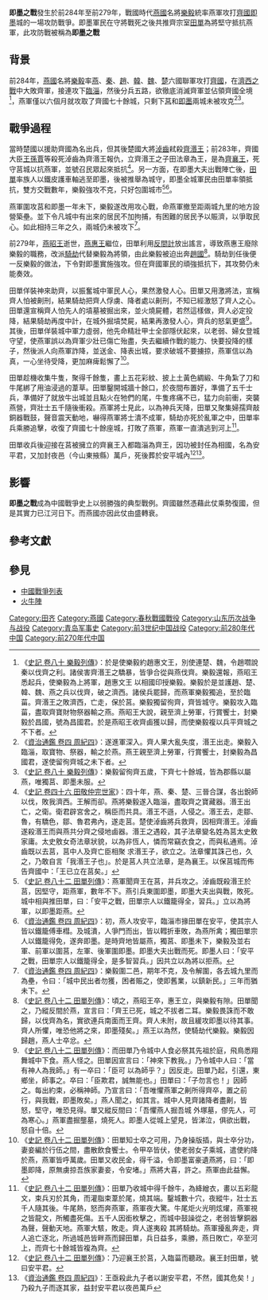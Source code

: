 {{Infobox Military Conflict
|conflict=即墨之戰
|partof=
|date=前284年－前279年
|place=[[即墨|即墨]]（今[[山東省|山東省]][[平度市|平度市]]東南）
|result=齊國獲得決定性勝利而復國
|combatant1=[[燕國|燕國]]
|combatant2=[[齊國|齊國]]
|commander1=[[樂毅|樂毅]]（前期）<br>[[騎劫|騎劫]]†（後期）
|commander2=[[田單|田單]]
|strength1=不詳
|strength2=五千餘眾(不含百姓）
|casualties1=不詳
|casualties2=不詳
}}

'''即墨之戰'''發生於前284年至前279年，戰國時代[[燕國|燕國]]名將[[樂毅|樂毅]]統率燕軍攻打[[齊國|齊國]][[即墨|即墨]]城的一場攻防戰爭。即墨軍民在守將戰死之後共推齊宗室[[田單|田單]]為將堅守抵抗燕軍，此攻防戰被稱為'''即墨之戰'''

==背景==
前284年，[[燕國|燕國]]名將[[樂毅|樂毅]]率[[燕國|燕]]、[[秦國|秦]]、[[趙國|趙]]、[[韓國_(戰國)|韓]]、[[魏國|魏]]、[[楚國|楚]]六國聯軍攻打[[齊國|齊國]]，在[[濟西之戰|濟西之戰]]中大敗齊軍，接連攻下[[臨淄|臨淄]]，然後分兵五路，欲徹底消滅齊軍並佔領齊國全境<ref>《[[s:史記/卷080|史記 卷八十 樂毅列傳]]》：於是使樂毅約趙惠文王，別使連楚、魏，令趙嚪說秦以伐齊之利。諸侯害齊湣王之驕暴，皆爭合從與燕伐齊。樂毅還報，燕昭王悉起兵，使樂毅為上將軍，趙惠文王 以相國印授樂毅。樂毅於是並護趙、楚、韓、魏、燕之兵以伐齊，破之濟西。諸侯兵罷歸，而燕軍樂毅獨追，至於臨菑。齊湣王之敗濟西，亡走，保於莒。樂毅獨留徇齊，齊皆城守。樂毅攻入臨菑，盡取齊寶財物祭器輸之燕。燕昭王大說，親至濟上勞軍，行賞饗士，封樂毅於昌國，號為昌國君。於是燕昭王收齊鹵獲以歸，而使樂毅複以兵平齊城之不下者。</ref>，燕軍僅以六個月就攻取了齊國七十餘城，只剩下[[莒|莒]]和[[即墨|即墨]]兩城未被攻克<ref>《[[s:資治通鑑/卷004|資治通鑑 卷四 周紀四]]》：遂進軍深入。齊人果大亂失度，湣王出走。樂毅入臨淄，取寶物、祭器，輸之於燕。燕王親至濟上勞軍，行賞饗士，封樂毅為昌國君，遂使留徇齊城之未下者。</ref><ref>《[[s:史記/卷080|史記 卷八十 樂毅列傳]]》：樂毅留徇齊五歲，下齊七十餘城，皆為郡縣以屬燕，唯獨莒、即墨未服。</ref>。

==戰爭過程==
當時楚國以援助齊國為名出兵，但其後楚國大將[[淖齒|淖齒]]弒殺[[齊湣王|齊湣王]]；前283年，齊國大臣[[王孫賈|王孫賈]]等殺死淖齒為齊湣王報仇，立齊湣王之子田法章為王，是為[[齊襄王|齊襄王]]，死守莒城以抗燕軍，並號召民眾起來抵抗<ref>《[[s:史記/卷046|史記 卷四十六 田敬仲完世家]]》：四十年，燕、秦、楚、三晉合謀，各出銳師以伐，敗我濟西。王解而卻。燕將樂毅遂入臨淄，盡取齊之寶藏器。湣王出亡，之衛。衛君辟宮舍之，稱臣而共具。湣王不遜，人侵之。湣王去，走鄒、魯，有驕色，鄒、魯君弗內，遂走莒。楚使淖齒將兵救齊，因相齊湣王。淖齒遂殺湣王而與燕共分齊之侵地鹵器。湣王之遇殺，其子法章變名姓為莒太史敫家庸。太史敫女奇法章狀貌，以為非恆人，憐而常竊衣食之，而與私通焉。淖齒既以去莒，莒中人及齊亡臣相聚 求湣王子，欲立之。法章懼其誅己也，久之，乃敢自言「我湣王子也」。於是莒人共立法章，是為襄王。以保莒城而佈告齊國中：「王已立在莒矣。」</ref>。另一方面，在即墨大夫出戰陣亡後，[[田單|田單]]率族人以鐵皮護車軸逃至即墨，後被推舉為城守，即墨全城軍民由田單率領抵抗，雙方交戰數年，樂毅強攻不克，只好包圍城市<ref>《[[s:史記/卷082|史記 卷八十二 田單列傳]]》：燕軍聞齊王在莒，并兵攻之。淖齒既殺湣王於莒，因堅守，距燕軍，數年不下。燕引兵東圍即墨，即墨大夫出與戰，敗死。城中相與推田單，曰：「安平之戰，田單宗人以鐵籠得全，習兵。」立以為將軍，以即墨距燕。</ref><ref>《[[s:資治通鑑/卷004|資治通鑑 卷四 周紀四]]》：初，燕人攻安平，臨淄市掾田單在安平，使其宗人皆以鐵籠傅車槥。及城潰，人爭門而出，皆以轊折車敗，為燕所禽；獨田單宗人以鐵籠得免，遂奔即墨。是時齊地皆屬燕，獨莒、即墨未下，樂毅及並右軍、前軍以圍莒，左軍、後軍圍即墨。即墨大夫出戰而死。即墨人曰：「安平之戰，田單宗人以鐵籠得全，是多智習兵。」因共立以為將以拒燕。</ref>。

燕軍圍攻莒和即墨一年未下，樂毅遂改用攻心戰，命燕軍撤至距兩城九里的地方設營築壘。並下令凡城中有出來的居民不加拘捕，有困難的居民予以賑濟，以爭取民心。如此相持三年之久，兩城仍未被攻下<ref>《[[s:資治通鑑/卷004|資治通鑑 卷四 周紀四]]》：樂毅圍二邑，期年不克，及令解圍，各去城九里而為壘，令曰：「城中民出者勿獲，困者賑之，使即舊業，以鎮新民。」三年而猶未下。</ref>。

前279年，[[燕昭王|燕昭王]]逝世，[[燕惠王|燕惠王]]繼位，田單利用[[反間計|反間計]]放出謠言，導致燕惠王廢除樂毅的職務，改派[[骑劫_(人物)|騎劫]]代替樂毅為將領，由此樂毅被迫出奔[[趙國|趙國]]<ref>《[[s:史記/卷082|史記 卷八十二 田單列傳]]》：頃之，燕昭王卒，惠王立，與樂毅有隙。田單聞之，乃縱反間於燕，宣言曰：「齊王已死，城之不拔者二耳。樂毅畏誅而不敢歸，以伐齊為名，實欲連兵南面而王齊。齊人未附，故且緩攻即墨以待其事。齊人所懼，唯恐他將之來，即墨殘矣。」燕王以為然，使騎劫代樂毅。樂毅因歸趙，燕人士卒忿。</ref>。騎劫到任後便一反樂毅的做法，下令對即墨實施強攻。但在齊國軍民的頑強抵抗下，其攻勢仍未能奏效。

田單佯裝神來助齊，以振奮城中軍民人心，果然激發人心。田單又用激將法，宣稱齊人怕被劓刑，結果騎劫把齊人俘虜、降者處以劓刑，不知已經激怒了齊人之心。田單還宣稱齊人怕先人的墳墓被掘出來，並火燒屍體，若然這樣做，齊人必定投降，結果騎劫再度中計，在城外掘墳焚屍，結果再激發人心，齊兵的怒氣更盛<ref>《[[s:史記/卷082|史記 卷八十二 田單列傳]]》：而田單乃令城中人食必祭其先祖於庭，飛鳥悉翔舞城中下食。燕人怪之。田單因宣言曰：「神來下教我。」乃令城中人曰：「當有神人為我師。」有一卒曰：「臣可 以為師乎？」因反走。田單乃起，引還，東鄉坐，師事之。卒曰：「臣欺君，誠無能也。」田單曰：「子勿言也！」因師之。每出約束，必稱神師。乃宣言曰：「吾唯懼燕軍之劓所得齊卒，置之前行，與我戰，即墨敗矣。」燕人聞之，如其言。城中人見齊諸降者盡劓，皆怒，堅守，唯恐見得。單又縱反間曰：「吾懼燕人掘吾城 外塚墓，僇先人，可為寒心。」燕軍盡掘壟墓，燒死人。即墨人從城上望見，皆涕泣，俱欲出戰，怒自十倍。</ref>。其後，田單佯裝城中軍力虛弱，他先命精壯甲士全部隱伏起來，以老弱、婦女登城守望，使燕軍誤以為齊軍少壯已傷亡殆盡，失去繼續作戰的能力、快要投降的樣子，然後派人向燕軍詐降，並送金、降表出城，要求破城不要擄掠，燕軍信以為真，一心坐待受降，更加麻痺鬆懈了<ref>《[[s:史記/卷082|史記 卷八十二 田單列傳]]》：田單知士卒之可用，乃身操版插，與士卒分功，妻妾編於行伍之間，盡散飲食饗士。令甲卒皆伏，使老弱女子乘城，遣使約降於燕，燕軍皆呼萬歲。田單又收民金，得千溢，令即墨富豪遺燕將，曰：「即墨即降，原無虜掠吾族家妻妾，令安堵。」燕將大喜，許之。燕軍由此益懈。</ref>。

田單趁機收集牛隻，聚得千餘隻，畫上五花彩紋、披上土黃色綢緞、牛角紮了刀和牛尾綁了用油浸過的葦草。田單鑿開城牆十餘口，於夜間布置好，準備了五千士兵，準備好了就放牛出城並且點火在牠們的尾，牛隻疼痛不已，猛力向前衝，突襲燕營，齊壯士五千隨後衝殺。燕軍將士見此，以為神兵天降，田單又聚集婦孺齊敲銅器戰鼓，聲音震天動地，嚇得燕軍將士潰不成軍，騎劫亦死於亂軍之中，田單率兵乘勝追擊，收復了齊國七十餘座城，打敗了燕軍，燕軍一直潰逃到河上<ref>《[[s:史記/卷082|史記 卷八十二 田單列傳]]》：田單乃收城中得千餘牛，為絳繒衣，畫以五彩龍文，束兵刃於其角，而灌脂束葦於尾，燒其端。鑿城數十穴，夜縱牛，壯士五千人隨其後。牛尾熱，怒而奔燕軍，燕軍夜大驚。牛尾炬火光明炫燿，燕軍視之皆龍文，所觸盡死傷。五千人因銜枚擊之，而城中鼓譟從之，老弱皆擊銅器為聲，聲動天地。燕軍大駭，敗走。齊人遂夷殺 其將騎劫。燕軍擾亂奔走，齊人追亡逐北，所過城邑皆畔燕而歸田單，兵日益多，乘勝，燕日敗亡，卒至河上，而齊七十餘城皆複為齊。</ref>。

田單收兵後迎接在莒被擁立的齊襄王入都臨淄為齊王，因功被封任為相國，名為安平君，又加封夜邑（今山東掖縣）萬戶，死後葬於安平城內<ref>《[[s:史記/卷082|史記 卷八十二 田單列傳]]》：乃迎襄王於莒，入臨菑而聽政。襄王封田單，號曰安平君。</ref><ref>《[[s:資治通鑑/卷004|資治通鑑 卷四 周紀四]]》：王亟殺此九子者以謝安平君，不然，國其危矣！」乃殺九子而逐其家，益封安平君以夜邑萬戶</ref>。

==影響==
'''即墨之戰'''成為中國戰爭史上以弱勝強的典型戰例。齊國雖然憑藉此仗乘勢復國，但是其實力已江河日下。而燕國亦因此仗由盛轉衰。

==參考文獻==
{{reflist}}

==參見==
*[[中國戰爭列表|中國戰爭列表]]
*[[火牛陣|火牛陣]]

{{戰國歷史事件}}

[[Category:田齐|Category:田齐]]
[[Category:燕國|Category:燕國]]
[[Category:春秋戰國戰役|Category:春秋戰國戰役]]
[[Category:山东历次战争与战役|Category:山东历次战争与战役]]
[[Category:青岛军事史|Category:青岛军事史]]
[[Category:前3世纪中国战役|Category:前3世纪中国战役]]
[[Category:前280年代中国|Category:前280年代中国]]
[[Category:前270年代中国|Category:前270年代中国]]